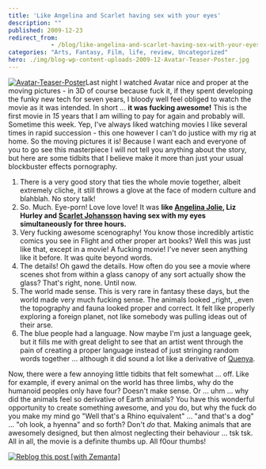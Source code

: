 ```yaml
---
title: 'Like Angelina and Scarlet having sex with your eyes'
description: ""
published: 2009-12-23
redirect_from: 
            - /blog/like-angelina-and-scarlet-having-sex-with-your-eyes/swizec/1024
categories: "Arts, Fantasy, Film, life, review, Uncategorized"
hero: ./img/blog-wp-content-uploads-2009-12-Avatar-Teaser-Poster.jpg
---
```


[![Avatar-Teaser-Poster](./img/Avatar-Teaser-Poster0d03h8.jpeg "Avatar-Teaser-Poster")](./img/blog-wp-content-uploads-2009-12-Avatar-Teaser-Poster.jpg)Last night I watched Avatar nice and proper at the moving pictures - in 3D of course because fuck it, if they spent developing the funky new tech for seven years, I bloody well feel obliged to watch the movie as it was intended. In short ... **it was fucking awesome!** This is the first movie in _15_ years that I am willing to pay for again and probably will. Sometime this week. Yep, I've always liked watching movies I like several times in rapid succession - this one however I can't do justice with my rig at home. So the moving pictures it is! Because I want each and everyone of you to go see this masterpiece I will not tell you anything about the story, but here are some tidbits that I believe make it more than just your usual blockbuster effects pornography.

1.  There is a very good story that ties the whole movie together, albeit extremely cliche, it still throws a glove at the face of modern culture and blahblah. No story talk!
2.  So. Much. Eye-porn! Love love love! It was **like [Angelina Jolie](http://en.wikipedia.org/wiki/Angelina_Jolie "Angelina Jolie"), Liz Hurley and [Scarlet Johansson](http://en.wikipedia.org/wiki/Scarlett_Johansson "Scarlett Johansson") having sex with my eyes simultaneously for three hours.**
3.  Very fucking awesome scenography! You know those incredibly artistic comics you see in Flight and other proper art books? Well this was just like that, except in a movie! A fucking movie! I've never seen anything like it before. It was quite beyond words.
4.  The details! Oh gawd the details. How often do you see a movie where scenes shot from within a glass canopy of any sort actually show the glass? That's right, none. Until now.
5.  The world made sense. This is very rare in fantasy these days, but the world made very much fucking sense. The animals looked \_right, \_even the topography and fauna looked proper and correct. It felt like properly exploring a foreign planet, not like somebody was pulling ideas out of their arse.
6.  The blue people had a language. Now maybe I'm just a language geek, but it fills me with great delight to see that an artist went through the pain of creating a proper language instead of just stringing random words together ... although it did sound a lot like a derivative of [Quenya](http://en.wikipedia.org/wiki/Quenya "Quenya").

Now, there were a few annoying little tidbits that felt somewhat ... off. Like for example, if every animal on the world has three limbs, why do the humanoid peoples only have four? Doesn't make sense. Or ... uhm ... why did the animals feel so derivative of Earth animals? You have this wonderful opportunity to create something awesome, and you do, but why the fuck do you make my mind go "Well that's a Rhino equivalent" ... "and that's a dog" ... "oh look, a hyenna" and so forth? Don't _do_ that. Making animals that are awesomely designed, but then almost neglecting their behaviour ... tsk tsk. All in all, the movie is a definite thumbs up. All f0our thumbs!

[![Reblog this post \[with Zemanta\]](http://img.zemanta.com/reblog_e.png?x-id=b5035e2c-5595-4d8b-b23c-8194c6e90a96)](http://reblog.zemanta.com/zemified/b5035e2c-5595-4d8b-b23c-8194c6e90a96/ "Reblog this post \[with Zemanta]")
